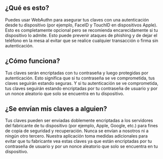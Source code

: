 ## ¿Qué es esto?

<div className="h-2"/>

Puedes usar WebAuthn para asegurar tus claves con una autenticación desde tu dispositivo (por ejemplo, FaceID y TouchID en dispositivos Apple). Esto es completamente opcional pero se recomienda encarecidamente si tu dispositivo lo admite. Esto puede prevenir ataques de phishing y de dejar el teléfono en la mesa al evitar que se realice cualquier transacción o firma sin autenticación.

<div className="h-4"/>

## ¿Cómo funciona?

<div className="h-2"/>

Tus claves serán encriptadas con tu contraseña y luego protegidas por autenticación. Esto significa que si tu contraseña se ve comprometida, tus claves seguirán estando seguras. Y si tu autenticación se ve comprometida, tus claves seguirán estando encriptadas por tu contraseña de usuario y por un nonce aleatorio que solo se encuentra en tu dispositivo.

<div className="h-4"/>

## ¿Se envían mis claves a alguien?

<div className="h-2"/>

Tus claves pueden ser enviadas doblemente encriptadas a los servidores del fabricante de tu dispositivo (por ejemplo, Apple, Google, etc.) para fines de copia de seguridad y recuperación. Nunca se envían a nosotros ni a ningún otro tercero. Nuestra aplicación toma medidas adicionales para evitar que tu fabricante vea estas claves ya que están encriptadas por tu contraseña de usuario y por un nonce aleatorio que solo se encuentra en tu dispositivo.

